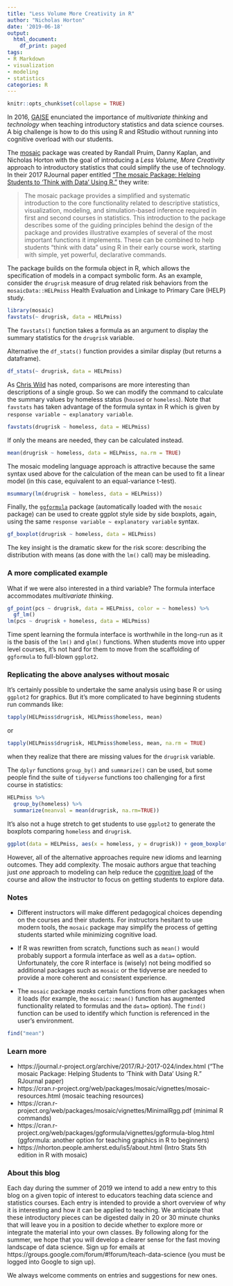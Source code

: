 ```yaml
---
title: "Less Volume More Creativity in R"
author: "Nicholas Horton"
date: '2019-06-18'
output:
  html_document:
    df_print: paged
tags:
- R Markdown
- visualization
- modeling
- statistics
categories: R
---
```


```r
knitr::opts_chunk$set(collapse = TRUE)
```

In 2016, [GAISE](https://teachdatascience.com/gaise) enunciated the importance of *multivariate thinking* and *technology* when teaching introductory statistics and data science courses. A big challenge is how to do this using R and RStudio without running into cognitive overload with our students.  

The [mosaic](https://cran.r-project.org/web/packages/mosaic) package was created by Randall Pruim, Danny Kaplan, and Nicholas Horton with the goal of introducing a *Less Volume, More Creativity* approach to introductory statistics that could simplify the use of technology.  In their 2017 RJournal paper entitled ["The mosaic Package: Helping Students to ‘Think with Data’ Using R."](https://journal.r-project.org/archive/2017/RJ-2017-024/index.html) they write:

> The mosaic package provides a simplified and systematic introduction to the core functionality related to descriptive statistics, visualization, modeling, and simulation-based inference required in first and second courses in statistics. This introduction to the package describes some of the guiding principles behind the design of the package and provides illustrative examples of several of the most important functions it implements. These can be combined to help students "think with data" using R in their early course work, starting with simple, yet powerful, declarative commands.

The package builds on the formula object in R, which allows the specification of models in a compact symbolic form.  As an example, consider the `drugrisk` measure of drug related risk behaviors from the `mosaicData::HELPmiss` Health Evaluation and Linkage to Primary Care (HELP) study.

```r
library(mosaic)
favstats(~ drugrisk, data = HELPmiss)
```

The `favstats()` function takes a formula as an argument to display the summary statistics for 
the `drugrisk` variable.

Alternative the `df_stats()` function provides a similar display (but returns a dataframe).

```r
df_stats(~ drugrisk, data = HELPmiss)
```


As [Chris Wild](https://www.stat.auckland.ac.nz/people/cwil119) has noted, comparisons are more interesting than descriptions of a single group.  So we can modify the command to calculate the summary values by homeless status (`housed` or `homeless`).  Note that `favstats` has taken advantage of the formula syntax in R which is given by  `response variable ~ explanatory variable`. 

```r
favstats(drugrisk ~ homeless, data = HELPmiss)
```

If only the means are needed, they can be calculated instead.

```r
mean(drugrisk ~ homeless, data = HELPmiss, na.rm = TRUE)
```

The mosaic modeling language approach is attractive because the same syntax used above for the calculation of the mean can be used to fit a linear model (in this case, equivalent to an equal-variance t-test).

```r
msummary(lm(drugrisk ~ homeless, data = HELPmiss))
```

Finally, the [`ggformula`](https://cran.r-project.org/web/packages/ggformula/vignettes/ggformula-blog.html) package (automatically loaded with the `mosaic` package) can be used to create ggplot style side by side boxplots, again, using the same `response variable ~ explanatory variable` syntax.  


```r
gf_boxplot(drugrisk ~ homeless, data = HELPmiss)
```

The key insight is the dramatic skew for the risk score: describing the distribution with means (as done with the `lm()` call) may be misleading.

### A more complicated example

What if we were also interested in a third variable?  The formula interface accommodates 
*multivariate thinking*.

```r
gf_point(pcs ~ drugrisk, data = HELPmiss, color = ~ homeless) %>%
  gf_lm()
lm(pcs ~ drugrisk + homeless, data = HELPmiss)
```

Time spent learning the formula interface is worthwhile in the long-run as it is the basis of the `lm()` and `glm()` functions.  When students move into upper level courses, it's not hard for them to move from the scaffolding of `ggformula` to full-blown `ggplot2`.  


### Replicating the above analyses without mosaic

It's certainly possible to undertake the same analysis using base R or using `ggplot2`
for graphics.  But it's more complicated to have beginning students run commands like:

```r
tapply(HELPmiss$drugrisk, HELPmiss$homeless, mean)
```

or

```r
tapply(HELPmiss$drugrisk, HELPmiss$homeless, mean, na.rm = TRUE)
```

when they realize that there are missing values for the `drugrisk` variable.

The `dplyr` functions `group_by()` and `summarize()` can be used, but some people find the suite of `tidyverse` functions too challenging for a first course in statistics:

```r
HELPmiss %>%
  group_by(homeless) %>%
  summarize(meanval = mean(drugrisk, na.rm=TRUE))
```

It's also not a huge stretch to get students to use `ggplot2` to generate the boxplots comparing `homeless` and `drugrisk`.  

```r
ggplot(data = HELPmiss, aes(x = homeless, y = drugrisk)) + geom_boxplot() 
```

However, all of the alternative approaches require new idioms and learning outcomes.  They add complexity.  The mosaic authors argue that teaching just *one* approach to modeling can help reduce the [cognitive load](https://www.instructionaldesign.org/theories/cognitive-load) of the course and allow the instructor to focus on getting students to explore data.

### Notes

- Different instructors will make different pedagogical choices depending on the courses and their students.  For instructors hesitant to use modern tools, the `mosaic` package may simplify the process of getting students started while minimizing cognitive load.

- If R was rewritten from scratch, functions such as `mean()` would probably support a formula interface as well as a `data=` option.  Unfortunately, the core R interface is (wisely) not being modified so additional packages such as `mosaic` or the tidyverse are needed to provide a more coherent and consistent experience.

- The `mosaic` package *masks* certain functions from other packages when it loads (for example, the `mosaic::mean()` function has augmented functionality related to formulas and the `data=` option). The `find()` function can be used to identify which function is referenced in the user's environment.

```r
find("mean")
```

### Learn more

- https://journal.r-project.org/archive/2017/RJ-2017-024/index.html ("The mosaic Package: Helping Students to ‘Think with Data’ Using R." RJournal paper)
- https://cran.r-project.org/web/packages/mosaic/vignettes/mosaic-resources.html (mosaic teaching resources)
- https://cran.r-project.org/web/packages/mosaic/vignettes/MinimalRgg.pdf (minimal R commands)
- https://cran.r-project.org/web/packages/ggformula/vignettes/ggformula-blog.html (ggformula: another option for teaching graphics in R to beginners)
- https://nhorton.people.amherst.edu/is5/about.html (Intro Stats 5th edition in R with mosaic)

### About this blog 

Each day during the summer of 2019 we intend to add a new entry to this blog on a given topic of interest to educators teaching data science and statistics courses. Each entry is intended to provide a short overview of why it is interesting and how it can be applied to teaching. We anticipate that these introductory pieces can be digested daily in 20 or 30 minute chunks that will leave you in a position to decide whether to explore more or integrate the material into your own classes. By following along for the summer, we hope that you will develop a clearer sense for the fast moving landscape of data science. Sign up for emails at https://groups.google.com/forum/#!forum/teach-data-science (you must be logged into Google to sign up).

We always welcome comments on entries and suggestions for new ones.

